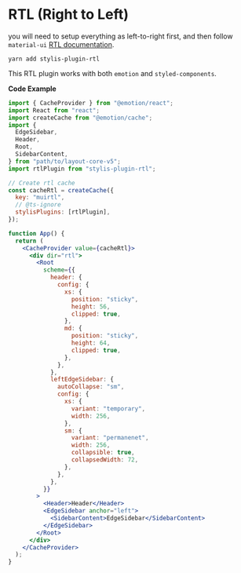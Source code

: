 
<Meta title="Layout v5/Feature/Right to Left" />

<style>{`
  .sbdocs-content {
    max-width: 720px;
  }
`}</style>

# RTL (Right to Left)

you will need to setup everything as left-to-right first, and then follow `material-ui` [RTL documentation](https://next.material-ui.com/guides/right-to-left/#steps).

```
yarn add stylis-plugin-rtl
```

This RTL plugin works with both `emotion` and `styled-components`.

**Code Example**

```jsx
import { CacheProvider } from "@emotion/react";
import React from "react";
import createCache from "@emotion/cache";
import {
  EdgeSidebar,
  Header,
  Root,
  SidebarContent,
} from "path/to/layout-core-v5";
import rtlPlugin from "stylis-plugin-rtl";

// Create rtl cache
const cacheRtl = createCache({
  key: "muirtl",
  // @ts-ignore
  stylisPlugins: [rtlPlugin],
});

function App() {
  return (
    <CacheProvider value={cacheRtl}>
      <div dir="rtl">
        <Root
          scheme={{
            header: {
              config: {
                xs: {
                  position: "sticky",
                  height: 56,
                  clipped: true,
                },
                md: {
                  position: "sticky",
                  height: 64,
                  clipped: true,
                },
              },
            },
            leftEdgeSidebar: {
              autoCollapse: "sm",
              config: {
                xs: {
                  variant: "temporary",
                  width: 256,
                },
                sm: {
                  variant: "permanenet",
                  width: 256,
                  collapsible: true,
                  collapsedWidth: 72,
                },
              },
            },
          }}
        >
          <Header>Header</Header>
          <EdgeSidebar anchor="left">
            <SidebarContent>EdgeSidebar</SidebarContent>
          </EdgeSidebar>
        </Root>
      </div>
    </CacheProvider>
  );
}
```

